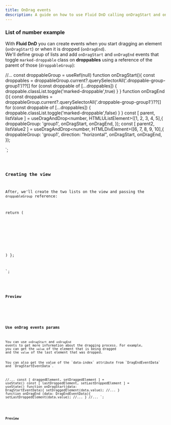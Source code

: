 ```yaml
---
title: OnDrag events
description: A guide on how to use Fluid DnD calling onDragStart and onDragEnd events.
---
```



### List of number example

With **Fluid DnD** you can create events when you start dragging an element (`onDragStart`) or when it is dropped (`onDragEnd`).\
We'll define group of lists and add `onDragStart` and `onDragEnd` events that toggle `marked-droppable` class on **droppables** using a reference of the parent of those (`droppableGroup`):


//...
const droppableGroup = useRef<HTMLDivElement>(null)
function onDragStart(){
  const droppables = droppableGroup.current?.querySelectorAll('.droppable-group-group1')??[]
  for (const droppable of [...droppables]) {
    droppable.classList.toggle('marked-droppable',true)
  }
}
function onDragEnd (){
  const droppables = droppableGroup.current?.querySelectorAll('.droppable-group-group1')??[]
  for (const droppable of [...droppables]) {
    droppable.classList.toggle('marked-droppable',false)
  }
}
const [ parent, listValue ] = useDragAndDrop<number, HTMLUListElement>([1, 2, 3, 4, 5],{
    droppableGroup: 'group1',
    onDragStart,
    onDragEnd,
});
const [ parent2, listValue2 ] = useDragAndDrop<number, HTMLDivElement>([6, 7, 8, 9, 10],{
    droppableGroup: 'group1',
    direction: "horizontal",
    onDragStart,
    onDragEnd,
});

`;

<Code code={listOfNumbers} lang="tsx" mark={highlightsListOfNumbers} />

### Creating the view

After, we'll create the two lists on the view and passing the `droppableGroup` reference:

  return (
      <div ref={droppableGroup} className="group-list bg-[var(--sl-color-gray-6)]">
          <ul ref={parent} className="number-list">
            <!-- ... -->
          </ul>
          <div ref={parent2} className="number-list-h">
              <!-- ... -->
          </div>
      </div>
  )
};

`;


<Code code={listOfNumbersDraggable} lang="tsx" mark={highlightsDraggable} />

### Preview

<div class="p-8 bg-[var(--sl-color-gray-6)]">
  <OnDragEvents client:load  />
</div>


### Use onDrag events params

You can use `onDragStart` and `onDragEnd` events to get more information about the dragging process. 
For example, you can get the `value` of the element that is being dragged and the `value` of the last element that was dropped.
<Aside type="note">You can also get the value of the `data-index` attribute from `DragEndEventData` and `DragStartEventData`.</Aside>

//...
const [ draggedElement, setDraggedElement ] = useState<number>()
const [ lastDroppedElement, setLastDroppedElement ] = useState<number>()
function onDragStart(data: DragStartEventData<number>){
  setDraggedElement(data.value);
  //...
}
function onDragEnd (data: DragEndEventData<number>){
  setLastDroppedElement(data.value);
  //...
}
//...
`;

<Code code={onDragParams} lang="tsx" mark={highlightsOnDragParams} />

### Preview

<div class="p-8 bg-[var(--sl-color-gray-6)]">
  <OnDragEventsWithMoreInfo client:load  />
</div>